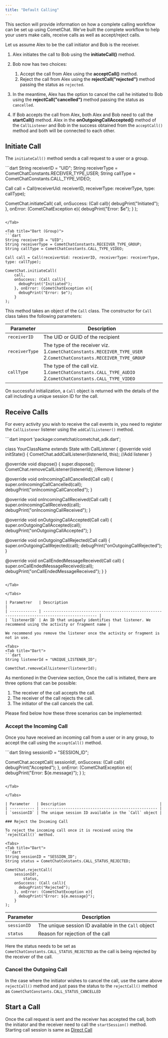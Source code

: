 ```yaml
---
title: "Default Calling"
---
```




This section will provide information on how a complete calling workflow can be set up using CometChat. We've built the complete workflow to help your users make calls, receive calls as well as accept/reject calls.

Let us assume Alex to be the call initiator and Bob is the receiver.

1. Alex initiates the call to Bob using the **initiateCall()** method.

2. Bob now has two choices:

   1. Accept the call from Alex using the **acceptCall()** method.
   2. Reject the call from Alex using the **rejectCall("rejected")** method passing the status as `rejected`.

3. In the meantime, Alex has the option to cancel the call he initiated to Bob using the **rejectCall("cancelled")** method passing the status as `cancelled`.

4. If Bob accepts the call from Alex, both Alex and Bob need to call the **startCall()** method. Alex in the **onOutgoingCallAccepted()** method of the `CallListener` and Bob in the success obtained from the `acceptCall()` method and both will be connected to each other.

## Initiate Call

The `initiateCall()` method sends a call request to a user or a group.

<Tabs>
<Tab title="Dart (User)">
```dart
String receiverID = "UID";
String receiverType = CometChatConstants.RECEIVER_TYPE_USER;
String callType = CometChatConstants.CALL_TYPE_VIDEO;

Call call = Call(receiverUid: receiverID, receiverType: receiverType, type: callType);

CometChat.initiateCall(
    call,
    onSuccess: (Call call){
      debugPrint("Initiated");
    }, onError: (CometChatException e){
      debugPrint("Error: $e");
    }
);
```

</Tab>

<Tab title="Dart (Group)">
```dart
String receiverID = "UID";
String receiverType = CometChatConstants.RECEIVER_TYPE_GROUP;
String callType = CometChatConstants.CALL_TYPE_VIDEO;

Call call = Call(receiverUid: receiverID, receiverType: receiverType, type: callType);

CometChat.initiateCall(
    call,
    onSuccess: (Call call){
      debugPrint("Initiated");
    }, onError: (CometChatException e){
      debugPrint("Error: $e");
    }
);
```

</Tab>

</Tabs>

This method takes an object of the `Call` class. The constructor for `Call` class takes the following parameters:

| Parameter      | Description                                                                                                        |
| -------------- | ------------------------------------------------------------------------------------------------------------------ |
| `receiverID`   | The UID or GUID of the recipient                                                                                   |
| `receiverType` | The type of the receiver viz. 1.`CometChatConstants.RECEIVER_TYPE_USER` 2.`CometChatConstants.RECEIVER_TYPE_GROUP` |
| `callType`     | The type of the call viz. 1.`CometChatConstants.CALL_TYPE_AUDIO` 2.`CometChatConstants.CALL_TYPE_VIDEO`            |

On successful initialization, a `Call` object is returned with the details of the call including a unique session ID for the call.

## Receive Calls

For every activity you wish to receive the call events in, you need to register the `CallListener` listener using the `addCallListener()` method.

<Tabs>
<Tab title="Dart">
```dart
import 'package:cometchat/cometchat_sdk.dart';

class YourClassName extends State<YourClassName> with CallListener {
  @override
  void initState() {
      CometChat.addCallListener(listenerId, this);  //Add listener
  }

  @override
  void dispose() {
    super.dispose();
		CometChat.removeCallListener(listenerId); //Remove listener
  }
  
  @override
  void onIncomingCallCancelled(Call call) {
    super.onIncomingCallCancelled(call);
    debugPrint("onIncomingCallCancelled");
  }

  @override
  void onIncomingCallReceived(Call call) {
    super.onIncomingCallReceived(call);
    debugPrint("onIncomingCallReceived");
  }

  @override
  void onOutgoingCallAccepted(Call call) {
    super.onOutgoingCallAccepted(call);
    debugPrint("onOutgoingCallAccepted");
  }

  @override
  void onOutgoingCallRejected(Call call) {
    super.onOutgoingCallRejected(call);
    debugPrint("onOutgoingCallRejected");
  }

  @override
  void onCallEndedMessageReceived(Call call) {
    super.onCallEndedMessageReceived(call);
    debugPrint("onCallEndedMessageReceived");
  }
}
```

</Tab>

</Tabs>

| Parametrer   | Description                                                                                    |
| ------------ | ---------------------------------------------------------------------------------------------- |
| `listenerID` | An ID that uniquely identifies that listener. We recommend using the activity or fragment name |

We recommend you remove the listener once the activity or fragment is not in use.

<Tabs>
<Tab title="Dart">
```dart
String listenerId = "UNIQUE_LISTENER_ID";

CometChat.removeCallListener(listenerId);
```

</Tab>

</Tabs>

As mentioned in the Overview section, Once the call is initiated, there are three options that can be possible:

1. The receiver of the call accepts the call.
2. The receiver of the call rejects the call.
3. The initiator of the call cancels the call.

Please find below how these three scenarios can be implemented:

### Accept the Incoming Call

Once you have received an incoming call from a user or in any group, to accept the call using the `acceptCall()` method.

<Tabs>
<Tab title="Dart">
```dart
String sessionID = "SESSION_ID";

CometChat.acceptCall(
    sessionId!,
    onSuccess: (Call call){
      debugPrint("Accepted");
    }, onError: (CometChatException e){
      debugPrint("Error: ${e.message}");
    }
);
```

</Tab>

</Tabs>

| Parameter   | Description                                          |
| ----------- | ---------------------------------------------------- |
| `sessionID` | The unique session ID available in the `Call` object |

### Reject the Incoming Call

To reject the incoming call once it is received using the `rejectCall()` method.

<Tabs>
<Tab title="Dart">
```dart
String sessionID = "SESSION_ID";
String status = CometChatConstants.CALL_STATUS_REJECTED;

CometChat.rejectCall(
    sessionId!,
 		status,
    onSuccess: (Call call){
      debugPrint("Rejected");
    }, onError: (CometChatException e){
      debugPrint("Error: ${e.message}");
    }
);
```

</Tab>

</Tabs>

| Parameter   | Description                                          |
| ----------- | ---------------------------------------------------- |
| `sessionID` | The unique session ID available in the `Call` object |
| `status`    | Reason for rejection of the call                     |

Here the status needs to be set as `CometChatConstants.CALL_STATUS_REJECTED` as the call is being rejected by the receiver of the call.

### Cancel the Outgoing Call

In the case where the initiator wishes to cancel the call, use the same above `rejectCall()` method and just pass the status to the `rejectCall()` method as `CometChatConstants.CALL_STATUS_CANCELLED`

## Start a Call

Once the call request is sent and the receiver has accepted the call, both the initiator and the receiver need to call the `startSession()` method. Starting call session is same as [Direct Call](/sdk/flutter/3.0/direct-calling)
